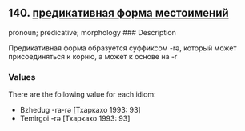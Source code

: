## 140. <a href =  'https://agricolamz.github.io/The_Circassian_Isoglosses_Database/140.html'>предикативная форма местоимений</a>
pronoun; predicative; morphology
### Description

Предикативная форма образуется суффиксом -rə, который может присоединяться к корню, а может к основе на -r

### Values
There are the following value for each idiom:

* Bzhedug  -ra-rə [Тхаркахо 1993: 93] 
* Temirgoi  -rə [Тхаркахо 1993: 93] 

